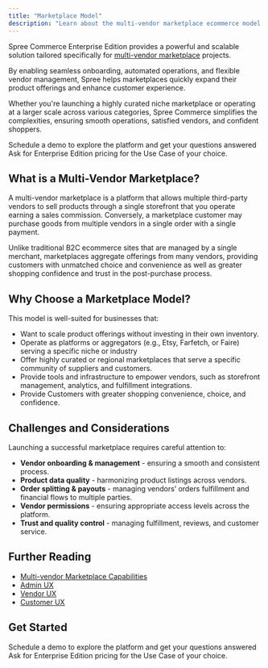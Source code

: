 ```yaml
---
title: "Marketplace Model"
description: "Learn about the multi-vendor marketplace ecommerce model."
---
```


Spree Commerce Enterprise Edition provides a powerful and scalable solution tailored specifically for [<u>multi-vendor marketplace</u>](https://spreecommerce.org/marketplace-ecommerce/) projects. 

By enabling seamless onboarding, automated operations, and flexible vendor management, Spree helps marketplaces quickly expand their product offerings and enhance customer experience. 

Whether you're launching a highly curated niche marketplace or operating at a larger scale across various categories, Spree Commerce simplifies the complexities, ensuring smooth operations, satisfied vendors, and confident shoppers.

<Columns cols={2}>
  <Card title="Book a Demo"  icon="eye" href="https://getvendo.com/book-a-demo/" cta="Click here">
    Schedule a demo to explore the platform and get your questions answered
  </Card>
  <Card title="Ask for Pricing"  icon="dollar-sign" href="https://spreecommerce.org/get-started/" cta="Click here">
    Ask for Enterprise Edition pricing for the Use Case of your choice.
  </Card>
</Columns>

## What is a Multi-Vendor Marketplace?

A multi-vendor marketplace is a platform that allows multiple third-party vendors to sell products through a single storefront that you operate earning a sales commission. Conversely, a marketplace customer may purchase goods from multiple vendors in a single order with a single payment. 

Unlike traditional B2C ecommerce sites that are managed by a single merchant, marketplaces aggregate offerings from many vendors, providing customers with unmatched choice and convenience as well as greater shopping confidence and trust in the post-purchase process.

## Why Choose a Marketplace Model?

This model is well-suited for businesses that:

- Want to scale product offerings without investing in their own inventory.
- Operate as platforms or aggregators (e.g., Etsy, Farfetch, or Faire) serving a specific niche or industry
- Offer highly curated or regional marketplaces that serve a specific community of suppliers and customers.
- Provide tools and infrastructure to empower vendors, such as storefront management, analytics, and fulfillment integrations.
- Provide Customers with greater shopping convenience, choice, and confidence.

## Challenges and Considerations

Launching a successful marketplace requires careful attention to:

- **Vendor onboarding & management** - ensuring a smooth and consistent process.
- **Product data quality** - harmonizing product listings across vendors.
- **Order splitting & payouts** - managing vendors’ orders fulfillment and financial flows to multiple parties.
- **Vendor permissions** - ensuring appropriate access levels across the platform.
- **Trust and quality control** - managing fulfillment, reviews, and customer service.

## Further Reading
- [Multi-vendor Marketplace Capabilities](https://spreecommerce.org/docs/use-case/marketplace/capabilities)
- [Admin UX](https://spreecommerce.org/docs/use-case/marketplace/admin-dashboard)
- [Vendor UX](https://spreecommerce.org/docs/use-case/marketplace/vendor-dashboard)
- [Customer UX](https://spreecommerce.org/docs/use-case/marketplace/customer-ux)

## Get Started
<Columns cols={2}>
  <Card title="Book a Demo"  icon="eye" href="https://getvendo.com/book-a-demo/" cta="Click here">
    Schedule a demo to explore the platform and get your questions answered
  </Card>
  <Card title="Ask for Pricing"  icon="dollar-sign" href="https://spreecommerce.org/get-started/" cta="Click here">
    Ask for Enterprise Edition pricing for the Use Case of your choice.
  </Card>
</Columns>